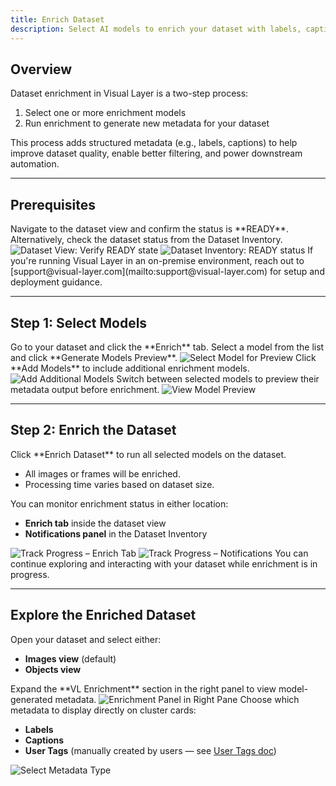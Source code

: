 ```yaml
---
title: Enrich Dataset
description: Select AI models to enrich your dataset with labels, captions, and metadata using Visual Layer's enrichment flow.
---
```


## Overview

Dataset enrichment in Visual Layer is a two-step process:

1. Select one or more enrichment models  
2. Run enrichment to generate new metadata for your dataset

This process adds structured metadata (e.g., labels, captions) to help improve dataset quality, enable better filtering, and power downstream automation.

---

## Prerequisites

<Steps>

<Step title="Verify Dataset is Ready">
Navigate to the dataset view and confirm the status is **READY**.  
Alternatively, check the dataset status from the Dataset Inventory.

<Frame>
  <img src="https://files.readme.io/de5b8b7c8562091dcd9e4cce6a8903ebad9edde19b088b9892ea3bce948ed865-image.png" alt="Dataset View: Verify READY state" />
</Frame>

<Frame>
  <img src="https://files.readme.io/e303b7e0ef2f635b8d9706836f7f4ec8d20d898f9fea63dc4d99bc899110594a-image.png" alt="Dataset Inventory: READY status" />
</Frame>
</Step>

<Step title="Check On-Prem Requirements">
If you're running Visual Layer in an on-premise environment, reach out to [support@visual-layer.com](mailto:support@visual-layer.com) for setup and deployment guidance.
</Step>

</Steps>

---

## Step 1: Select Models

<Steps>

<Step title="Open the Enrich Tab">
Go to your dataset and click the **Enrich** tab.
</Step>

<Step title="Choose a Model">
Select a model from the list and click **Generate Models Preview**.

<Frame>
  <img src="https://files.readme.io/48d302b7b8975a547fc20895f2261373080d920b4f2f0ce32c3daebb0148bbd0-image.png" alt="Select Model for Preview" />
</Frame>
</Step>

<Step title="(Optional) Add More Models">
Click **Add Models** to include additional enrichment models.

<Frame>
  <img src="https://files.readme.io/4af51591dd776faa73acd1bd869415127750bc4afa8b5e991d62365609a7b58a-image.png" alt="Add Additional Models" />
</Frame>
</Step>

<Step title="Preview Model Outputs">
Switch between selected models to preview their metadata output before enrichment.

<Frame>
  <img src="https://files.readme.io/935f0fd46f8a22191a17bdee3c294b4abc67ed9a0f057669633e759ae2e7734f-image.png" alt="View Model Preview" />
</Frame>
</Step>

</Steps>

---

## Step 2: Enrich the Dataset

<Steps>

<Step title="Start Enrichment">
Click **Enrich Dataset** to run all selected models on the dataset.

- All images or frames will be enriched.
- Processing time varies based on dataset size.
</Step>

<Step title="Track Progress">
You can monitor enrichment status in either location:

- **Enrich tab** inside the dataset view  
- **Notifications panel** in the Dataset Inventory

<Frame>
  <img src="https://files.readme.io/99f5ed83ecaa06d4131a434a34188d5fdc5121a0097e87d75910e3a5d4c797ec-image.png" alt="Track Progress – Enrich Tab" />
</Frame>

<Frame>
  <img src="https://files.readme.io/d30ad5ed33f77fa4aba768ef5ca9e53af5a31aa3b35323c0a426cbd42f618b9b-image.png" alt="Track Progress – Notifications" />
</Frame>

<Tip>
You can continue exploring and interacting with your dataset while enrichment is in progress.
</Tip>

</Step>

</Steps>

---

## Explore the Enriched Dataset

<Steps>

<Step title="Choose Exploration View">
Open your dataset and select either:

- **Images view** (default)  
- **Objects view**
</Step>

<Step title="Review Enrichment Metadata">
Expand the **VL Enrichment** section in the right panel to view model-generated metadata.

<Frame>
  <img src="https://files.readme.io/2a5ab60bf055a614b7e94fdfb7ed99bb9d321ce3437efcc32873266137c1b79e-image.png" alt="Enrichment Panel in Right Pane" />
</Frame>
</Step>

<Step title="Customize Cluster Card View">
Choose which metadata to display directly on cluster cards:

- **Labels**
- **Captions**
- **User Tags** (manually created by users — see [User Tags doc](/docs/data-selection-using-visual-layer))

<Frame>
  <img src="https://files.readme.io/22e16686a578134e328c39e422f16976c622fa79db711fde72766e9109c1d7aa-image.png" alt="Select Metadata Type" />
</Frame>

</Step>

</Steps>

